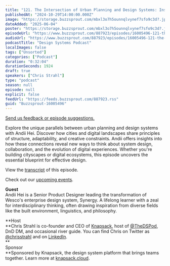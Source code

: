 ```yaml
---
title: "121. The Intersection of Urban Planning and Design Systems: Insights from Andii Hei"
publishedAt: "2024-10-29T14:00:00.000Z"
image: "https://storage.buzzsprout.com/mbxl3o7h5ounnqlvynef7sfo9c3d?.jpg"
dateAdded: "2025-06-04"
poster: "https://storage.buzzsprout.com/mbxl3o7h5ounnqlvynef7sfo9c3d?.jpg"
episodeUrl: "https://www.buzzsprout.com/887923/episodes/16005496-121-the-intersection-of-urban-planning-and-design-systems-insights-from-andii-hei.mp3"
audioUrl: "https://www.buzzsprout.com/887923/episodes/16005496-121-the-intersection-of-urban-planning-and-design-systems-insights-from-andii-hei.mp3"
podcastTitle: "Design Systems Podcast"
localImages: false
tags: ["Unsorted"]
categories: ["Podcast"]
duration: "0:32:04"
durationSeconds: 1924
draft: true
speakers: ["Chris Strahl"]
type: "podcast"
season: null
episode: null
explicit: false
feedUrl: "https://feeds.buzzsprout.com/887923.rss"
guid: "Buzzsprout-16005496"
---
```

[Send us feedback or episode suggestions.](https://www.buzzsprout.com/twilio/text_messages/887923/open_sms)

Explore the unique parallels between urban planning and design systems with Andii Hei. Discover how cities and digital landscapes share principles of structure, adaptability, and creative constraints. Andii offers insights into how these connections reveal new ways to think about system design, collaboration, and the evolution of digital experiences. Whether you're building cityscapes or digital ecosystems, this episode uncovers the essential blueprint for effective design.  
  
View the [transcript](https://docs.google.com/document/d/1N1Jkip1ryrIRFkh78MzVNIsnOO0x0dRtBOFPU1ib8cU/edit?tab=t.0) of this episode.

Check out our [upcoming events](https://www.knapsack.cloud/events).

**Guest**  
Andii Hei is a Senior Product Designer leading the transformation of Wesco's enterprise design system, Synergy. A lifelong learner with a zeal for interdisciplinary thinking, often drawing inspiration from diverse fields like the built environment, linguistics, and philosophy.  
  
**Host  
**Chris Strahl is co-founder and CEO of [Knapsack](https://www.knapsack.cloud/), host of [@TheDSPod](https://twitter.com/thedspod), DnD DM, and occasional river guide. You can find Chris on Twitter as [@chrisstrahl](https://twitter.com/chrisstrahl) and on [LinkedIn](https://www.linkedin.com/in/chrisstrahl/).  
**  
Sponsor  
**Sponsored by Knapsack, the design system platform that brings teams together. Learn more at [knapsack.cloud](https://www.knapsack.cloud/?utm_source=podcast).
